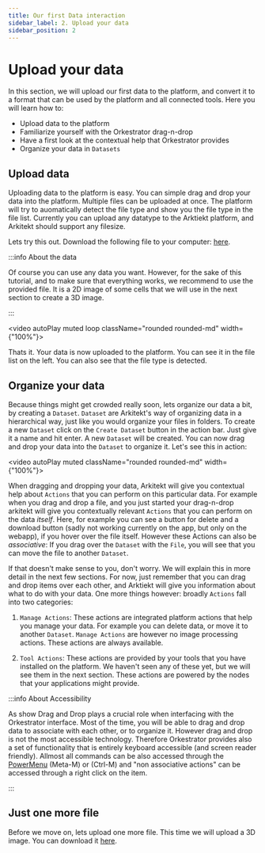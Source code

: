 ```yaml
---
title: Our first Data interaction
sidebar_label: 2. Upload your data
sidebar_position: 2
---
```



# Upload your data

In this section, we will upload our first data to the platform, and convert it to a format that can be used by the platform and all connected tools.
Here you will learn how to:

- Upload data to the platform
- Familiarize yourself with the Orkestrator drag-n-drop
- Have a first look at the contextual help that Orkestrator provides
- Organize your data in `Datasets`

## Upload data

Uploading data to the platform is easy. You can simple drag and drop your data into the platform. Multiple files can be uploaded at once. 
The platform will try to auomatically detect the file type and show you the file type in the file list. Currently you can upload any
datatype to the Arktiekt platform, and Arkitekt should support any filesize.

Lets try this out. Download the following file to your computer: [here](static/demos/test.tif).


:::info About the data

Of course you can use any data you want. However, for the sake of this tutorial, and to make sure that everything works, we recommend to use the
provided file. It is a 2D image of some cells that we will use in the next section to create a 3D image.

:::



<video  autoPlay muted loop className="rounded rounded-md" width={"100%"}>
  <source src={upAndDownURL}/>
</video>

Thats it. Your data is now uploaded to the platform. You can see it in the file list on the left. You can also see that the file type is detected.

## Organize your data

Because things might get crowded really soon, lets organize our data a bit, by creating a `Dataset`. `Dataset` are Arkitekt's way of organizing
data in a hierarchical way, just like you would organize your files in folders. To create a new `Dataset` click on the `Create Dataset` button in the
action bar. Just give it a name and hit enter. A new `Dataset` will be created. You can now drag and drop your data into the
`Dataset` to organize it. Let's see this in action:

<video  autoPlay muted className="rounded rounded-md" width={"100%"}>
  <source src={upAndDownURL}/>
</video>


When dragging and dropping your data, Arkitekt will give you contextual help about `Actions` that you can perform on this particular data. For example
when you drag and drop a file, and you just started your drag-n-drop arkitekt will give you contextually relevant  `Actions` that you can perform on the
data *itself*. Here, for example you can see a button for delete and a download button (sadly not working currently on the app, but only on the webapp),
if you hover over the file itself. 
However these Actions can also be *associative*: If you drag over the `Dataset` with the `File`, you will see that you can move the file to another `Dataset`. 
 

If that doesn't make sense to you, don't worry. We will explain this in more detail in the next few sections. For now, just remember that you can drag and drop
items over each other, and Arktiekt will give you information about what to do with your data. One more things however: broadly  `Actions` fall into two categories:

1.  `Manage Actions`: These actions are integrated platform actions that help you manage your data. For example you can delete data, or move it to another
`Dataset`. `Manage Actions` are however no image processing actions. These actions are always available.

2.  `Tool Actions`: These actions are provided by your tools that you have installed on the platform. We haven't seen any of these yet, but we will see them
in the next section. These actions are powered by the nodes that your applications might provide.





:::info About Accessibility

As show Drag and Drop plays a crucial role when interfacing with the Orkestrator interface. Most of the time, you will be able to drag and drop
data to associate with each other, or to organize it. However drag and drop is not the most accessible technology. Therefore Orkestrator provides also a set of functionality that is entirely keyboard accessible (and screen reader friendly). Allmost all commands 
can be also accessed through the [PowerMenu](/docs/features/powermenu) (Meta-M) or (Ctrl-M) and "non associative actions" can be accessed through a right click on 
the item.

:::



## Just one more file

Before we move on, lets upload one more file. This time we will upload a 3D image. You can download it [here](static/demos/test.ome.tif).




